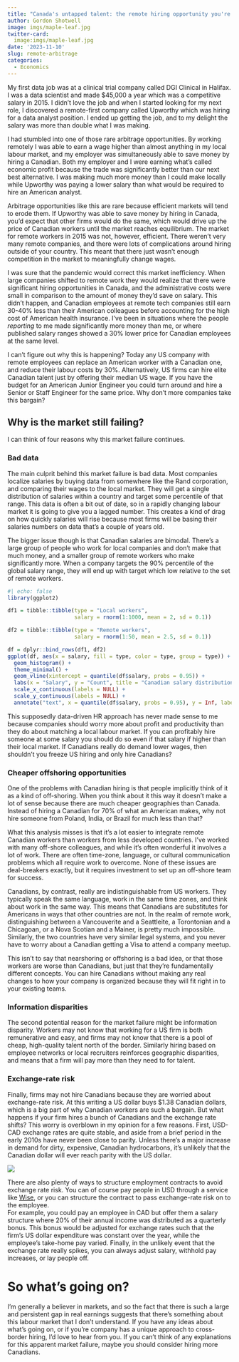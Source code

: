 ```yaml
---
title: "Canada's untapped talent: the remote hiring opportunity you're missing"
author: Gordon Shotwell
image: imgs/maple-leaf.jpg
twitter-card:
  image:imgs/maple-leaf.jpg
date: '2023-11-10'
slug: remote-arbitrage
categories:
  - Economics
---
```


My first data job was at a clinical trial company called DGI Clinical in Halifax. 
I was a data scientist and made $45,000 a year which was a competitive salary in 2015. 
I didn’t love the job and when I started looking for my next role, I discovered a remote-first company called Upworthy which was hiring for a  data analyst position. 
I ended up getting the job, and to my delight the salary was more than double what I was making. 

I had stumbled into one of those rare arbitrage opportunities. By working remotely I was able to earn a wage higher than almost anything in my local labour market, and my employer was simultaneously able to save money by hiring a Canadian.
Both my employer and I were earning what's called economic profit because the trade was significantly better than our next best alternative. 
I was making much more money than I could make locally while Upworthy was paying a lower salary than what would be required to hire an American analyst. 

Arbitrage opportunities like this are rare because efficient markets will tend to erode them. 
If Upworthy was able to save money by hiring in Canada, you'd expect that other firms would do the same, which would drive up the price of Canadian workers until the market reaches equilibrium.
The market for remote workers in 2015 was not, however, efficient.
There weren't very many remote companies, and there were lots of complications around hiring outside of your country.
This meant that there just wasn't enough competition in the market to meaningfully change wages.

I was sure that the pandemic would correct this market inefficiency. 
When large companies shifted to remote work they would realize that there were significant hiring opportunities in Canada, and the administrative costs were small in comparison to the amount of money they'd save on salary. 
This didn't happen, and Canadian employees at remote tech companies still earn 30-40% less than their American colleagues before accounting for the high cost of American health insurance. 
I've been in situations where the people _reporting_ to me made significantly more money than me, or where published salary ranges showed a 30% lower price for Canadian employees at the same level. 

I can't figure out why this is happening? 
Today any US company with remote employees can replace an American worker with a Canadian one, and reduce their labour costs by 30%. 
Alternatively, US firms can hire elite Canadian talent just by offering their median US wage. 
If you have the budget for an American Junior Engineer you could turn around and hire a Senior or Staff Engineer for the same price. 
Why don't more companies take this bargain?

## Why is the market still failing?

I can think of four reasons why this market failure continues.

### Bad data

The main culprit behind this market failure is bad data. 
Most companies localize salaries by buying data from somewhere like the Rand corporation, and comparing their wages to the local market. 
They will get a single distribution of salaries within a country and target some percentile of that range. 
This data is often a bit out of date, so in a rapidly changing labour market it is going to give you a lagged number.
This creates a kind of drag on how quickly salaries will rise because most firms will be basing their salaries numbers on data that's a couple of years old.

The bigger issue though is that Canadian salaries are bimodal. 
There's a large group of people who work for local companies and don't make that much money, and a smaller group of remote workers who make significantly more. 
When a company targets the 90% percentile of the global salary range, they will end up with target which low relative to the set of remote workers.

```r
#| echo: false
library(ggplot2)

df1 = tibble::tibble(type = "Local workers",
                     salary = rnorm(1:1000, mean = 2, sd = 0.1))

df2 = tibble::tibble(type = "Remote workers",
                     salary = rnorm(1:50, mean = 2.5, sd = 0.1))

df = dplyr::bind_rows(df1, df2)
ggplot(df, aes(x = salary, fill = type, color = type, group = type)) +
  geom_histogram() +
  theme_minimal() + 
  geom_vline(xintercept = quantile(df$salary, probs = 0.95)) +
  labs(x = "Salary", y = "Count", title = "Canadian salary distribution") +
  scale_x_continuous(labels = NULL) +
  scale_y_continuous(labels = NULL) +
  annotate("text", x = quantile(df$salary, probs = 0.95), y = Inf, label = "salary estimate", vjust = 2, hjust = 1)
```


This supposedly data-driven HR approach has never made sense to me because companies should worry more about profit and productivity than they do about matching a local labour market. 
If you can profitably hire someone at some salary you should do so even if that salary if higher than their local market. 
If Canadians really do demand lower wages, then shouldn't you freeze US hiring and only hire Canadians? 

### Cheaper offshoring opportunities

One of the problems with Canadian hiring is that people implicitly think of it as a kind of off-shoring. 
When you think about it this way it doesn't make a lot of sense because there are much cheaper geographies than Canada. 
Instead of hiring a Canadian for 70% of what an American makes, why not hire someone from Poland, India, or Brazil for much less than that?

What this analysis misses is that it's a lot easier to integrate remote Canadian workers than workers from less developed countries. 
I've worked with many off-shore colleagues, and while it's often wonderful it involves a lot of work. 
There are often time-zone, language, or cultural communication problems which all require work to overcome. 
None of these issues are deal-breakers exactly, but it requires investment to set up an off-shore team for success. 

Canadians, by contrast, really are indistinguishable from US workers. 
They typically speak the same language, work in the same time zones, and think about work in the same way. 
This means that Canadians are substitutes for Americans in ways that other countries are not. 
In the realm of remote work, distinguishing between a Vancouverite and a Seattleite, a Torontonian and a Chicagoan, or a Nova Scotian and a Mainer, is pretty much impossible.
Similarly, the two countries have very similar legal systems, and you never have to worry about a Canadian getting a Visa to attend a company meetup. 

This isn't to say that nearshoring or offshoring is a bad idea, or that those workers are worse than Canadians, but just that they're fundamentally different concepts. 
You can hire Canadians without making any real changes to how your company is organized because they will fit right in to your existing teams. 

### Information disparities

The second potential reason for the market failure might be information disparity. 
Workers may not know that working for a US firm is both remunerative and easy, and firms may not know that there is a pool of cheap, high-quality talent north of the border. 
Similarly hiring based on employee networks or local recruiters reinforces geographic disparities, and means that a firm will pay more than they need to for talent. 

### Exchange-rate risk

Finally, firms may not hire Canadians because they are worried about exchange-rate risk.
At this writing a US dollar buys $1.38 Canadian dollars, which is a big part of why Canadian workers are such a bargain. 
But what happens if your firm hires a bunch of Canadians and the exchange rate shifts?
This worry is overblown in my opinion for a few reasons. 
First, USD-CAD exchange rates are quite stable, and aside from a brief period in the early 2010s have never been close to parity. 
Unless there's a major increase in demand for dirty, expensive, Canadian hydrocarbons, it's unlikely that the Canadian dollar will ever reach parity with the US dollar. 

![](imgs/exchange-rate.png)

There are also plenty of ways to structure employment contracts to avoid exchange rate risk. 
You can of course pay people in USD through a service like [Wise](https://wise.com/), or you can structure the contract to pass exchange-rate risk on to the employee.  
For example, you could pay an employee in CAD but offer them a salary structure where 20% of their annual income was distributed as a quarterly bonus.
This bonus would be adjusted for exchange rates such that the firm's US dollar expenditure was constant over the year, while the employee's take-home pay varied. 
Finally, in the unlikely event that the exchange rate really spikes, you can always adjust salary, withhold pay increases, or lay people off. 


# So what's going on?

I'm generally a believer in markets, and so the fact that there is such a large and persistent gap in real earnings suggests that there's something about this labour market that I don't understand. 
If you have any ideas about what's going on, or if you're company has a unique approach to cross-border hiring, I'd love to hear from you. 
If you can't think of any explanations for this apparent market failure, maybe you should consider hiring more Canadians. 